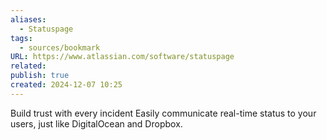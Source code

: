 ```yaml
---
aliases:
  - Statuspage
tags:
  - sources/bookmark
URL: https://www.atlassian.com/software/statuspage
related: 
publish: true
created: 2024-12-07 10:25
---
```


Build trust with every incident
Easily communicate real-time status to your users, just like DigitalOcean and Dropbox.